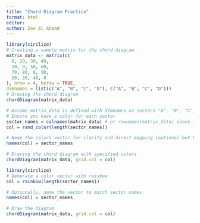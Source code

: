 ```yaml
---
title: "Chord Diagram Practice"
format: html
editor: 
author: Zee Al Ahmad
---
```


```r
library(circlize)
# Creating a sample matrix for the chord diagram
matrix_data <- matrix(c(
  0, 20, 30, 40,
  10, 0, 50, 60,
  70, 80, 0, 90,
  20, 30, 40, 0
), nrow = 4, byrow = TRUE, 
dimnames = list(c("A", "B", "C", "D"), c("A", "B", "C", "D")))
# Drawing the chord diagram
chordDiagram(matrix_data)


```

```r
# Assume matrix_data is defined with dimnames as sectors "A", "B", "C", "D"
# Ensure you have a color for each sector
sector_names = colnames(matrix_data) # or rownames(matrix_data) since it should be the same
col = rand_color(length(sector_names))

# Name the colors vector for clarity and direct mapping (optional but helpful)
names(col) = sector_names

# Drawing the chord diagram with specified colors
chordDiagram(matrix_data, grid.col = col)


```

```r
library(circlize)
# Generate a color vector with rainbow
col = rainbow(length(sector_names))

# Optionally, name the vector to match sector names
names(col) = sector_names

# Draw the diagram
chordDiagram(matrix_data, grid.col = col)


```
